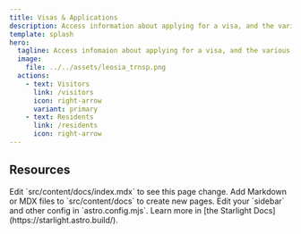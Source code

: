 ```yaml
---
title: Visas & Applications
description: Access information about applying for a visa, and the various types of visas available.
template: splash
hero:
  tagline: Access infomaion about applying for a visa, and the various types of visas available.
  image:
    file: ../../assets/leosia_trnsp.png
  actions:
    - text: Visitors
      link: /visitors
      icon: right-arrow
      variant: primary
    - text: Residents
      link: /residents
      icon: right-arrow
---
```



## Resources

<CardGrid stagger>
	<Card title="Update content" icon="pencil">
		Edit `src/content/docs/index.mdx` to see this page change.
	</Card>
	<Card title="Add new content" icon="add-document">
		Add Markdown or MDX files to `src/content/docs` to create new pages.
	</Card>
	<Card title="Configure your site" icon="setting">
		Edit your `sidebar` and other config in `astro.config.mjs`.
	</Card>
	<Card title="Read the docs" icon="open-book">
		Learn more in [the Starlight Docs](https://starlight.astro.build/).
	</Card>
</CardGrid>

